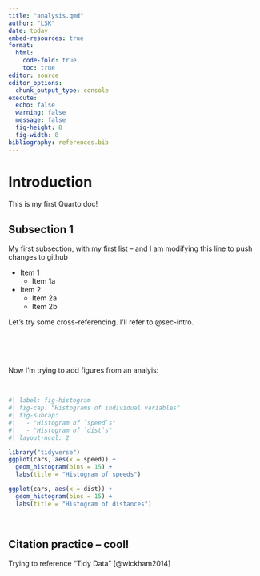 ```yaml
---
title: "analysis.qmd"
author: "LSK"
date: today
embed-resources: true
format: 
  html:
    code-fold: true
    toc: true
editor: source
editor_options: 
  chunk_output_type: console
execute: 
  echo: false
  warning: false
  message: false
  fig-height: 8
  fig-width: 8
bibliography: references.bib
---
```


# Introduction {#sec-intro}

This is my first Quarto doc!

## Subsection 1 {#sec-subsec1}

My first subsection, with my first list -- and I am modifying this line to push changes to github

-   Item 1
    -   Item 1a
-   Item 2
    -   Item 2a
    -   Item 2b

Let's try some cross-referencing. I'll refer to @sec-intro.

<br><br><br>

Now I'm trying to add figures from an analyis:

<br>

```r
#| label: fig-histogram
#| fig-cap: "Histograms of individual variables"
#| fig-subcap:
#|   - "Histogram of `speed`s"
#|   - "Histogram of `dist`s" 
#| layout-ncol: 2

library("tidyverse")
ggplot(cars, aes(x = speed)) +
  geom_histogram(bins = 15) +
  labs(title = "Histogram of speeds")

ggplot(cars, aes(x = dist)) +
  geom_histogram(bins = 15) +
  labs(title = "Histogram of distances")
```

<br>

## Citation practice -- cool!

Trying to reference "Tidy Data" [@wickham2014]

<br><br><br>


